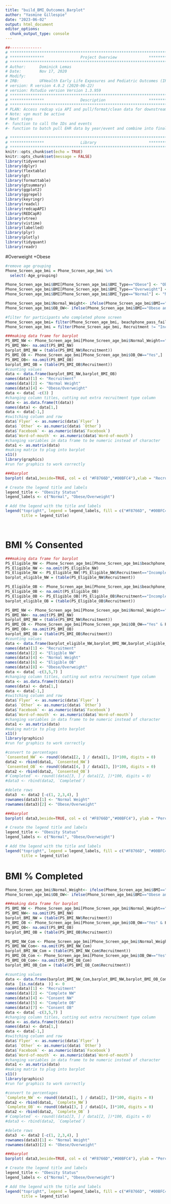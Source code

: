 ---
title: "build_BMI_Outcomes_Barplot"
author: "Yasmine Gillespie"
date: "2023-06-02"
output: html_document
editor_options: 
  chunk_output_type: console
---
```{r, include=FALSE}
##-------------- 
# **************************************************************************** #
# ***************                Project Overview              *************** #
# **************************************************************************** #
# Author:      Dominick Lemas
# Date:        Nov 17, 2020 
# Modify:      
# IRB:         UFHealth Early Life Exposures and Pediatric Outcomes (IRB201601899) 
# version: R version 4.0.2 (2020-06-22)
# version: Rstudio version Version 1.3.959 
# **************************************************************************** #
# ***************                Description                   *************** #
# **************************************************************************** #
# PLAN: Access redcap via API and pull/format/clean data for downstream analysis.
# Note: vpn must be active
# Next steps
#- function to call the IDs and events
#- function to batch pull EHR data by year/event and combine into final dataset. 
```

```{r, message=FALSE,warning=FALSE, echo = FALSE}
# **************************************************************************** #
# ***************                Library                       *************** #
# **************************************************************************** #
knitr::opts_chunk$set(echo = TRUE)
knitr::opts_chunk$set(message = FALSE)
library(tidyverse)
library(dplyr)
library(flextable)
library(gt)
library(formattable)
library(gtsummary)
library(ggplot2)
library(ggrepel)
library(keyringr)
library(readxl)
library(redcapAPI)
library(REDCapR)
library(vtree)
library(vistime)
library(labelled)
library(plyr)
library(plotly)
library(tidyquant)
library(readr)
```

#Overweight +Obese

```{r, message=FALSE,warning=FALSE, echo = FALSE}
#remove age grouping
Phone_Screen_age_bmi = Phone_Screen_age_bmi %>%
  select(-Age_grouping)

Phone_Screen_age_bmi$BMI[Phone_Screen_age_bmi$BMI_Type=="Obese"] <- "Obese and Overweight"
Phone_Screen_age_bmi$BMI[Phone_Screen_age_bmi$BMI_Type=="Overweight"] <- "Obese and Overweight"
Phone_Screen_age_bmi$BMI[Phone_Screen_age_bmi$BMI_Type=="Normal"] <- "Normal"

Phone_Screen_age_bmi$Normal_Weight<- ifelse(Phone_Screen_age_bmi$BMI=="Normal", "Yes", "No")
Phone_Screen_age_bmi$OB_OW<- ifelse(Phone_Screen_age_bmi$BMI=="Obese and Overweight", "Yes", "No")


```

```{r, message=FALSE,warning=FALSE, echo = FALSE}
#filter for participants who completed phone screen
Phone_Screen_age_bmi= filter(Phone_Screen_age_bmi, beachphone_pass_fail == "Pass")
Phone_Screen_age_bmi = filter(Phone_Screen_age_bmi, Recruitment != "Incomplete")
```

```{r, message=FALSE,warning=FALSE, echo = FALSE}
###making data frame for barplot
PS_BMI_NW <- Phone_Screen_age_bmi[Phone_Screen_age_bmi$Normal_Weight=="Yes",]
PS_BMI_NW<- na.omit(PS_BMI_NW)
barplot_BMI_NW = (table(PS_BMI_NW$Recruitment))
PS_BMI_OB <- Phone_Screen_age_bmi[Phone_Screen_age_bmi$OB_OW=="Yes",]
PS_BMI_OB<- na.omit(PS_BMI_OB)
barplot_BMI_OB = (table(PS_BMI_OB$Recruitment))
#counting values
data <- data.frame(barplot_BMI_NW,barplot_BMI_OB)
names(data)[1] <- "Recruitment"
names(data)[2] <- "Normal Weight"
names(data)[4] <- "Obese/Overweight"
data <- data[ -c(3) ]
#changing column titles, cutting out extra recruitment type column
data <- as.data.frame(t(data))
names(data) <- data[1,]
data <- data[-1,]
#switching column and row
data$`Flyer` <- as.numeric(data$`Flyer` )
data$ `Other` <- as.numeric(data$ `Other`)
data$`Facebook` <- as.numeric(data$`Facebook`)
data$`Word-of-mouth` <- as.numeric(data$`Word-of-mouth`)
#changing variables in data frame to be numeric instead of character
data1 <- as.matrix(data)
#making matrix to plug into barplot
x11()
library(graphics)
#run for graphics to work correctly
```

```{r, message=FALSE,warning=FALSE, echo = FALSE}
###barplot
barplot( data1,beside=TRUE, col = c( "#F8766D","#00BFC4"),xlab = "Recruitment Method" , ylab = "Counts", ylim = c(0,60), legend.text = TRUE)

# Create the legend title and labels
legend_title <- "Obesity Status"
legend_labels <- c("Normal", "Obese/Overweight")

# Add the legend with the title and labels
legend("topright", legend = legend_labels, fill = c("#F8766D", "#00BFC4"),
       title = legend_title)




```

# BMI % Consented 
```{r, message=FALSE,warning=FALSE, echo = FALSE}
###making data frame for barplot
PS_Eligible_NW <- Phone_Screen_age_bmi[Phone_Screen_age_bmi$beachphone_pass_fail=="Pass" & Phone_Screen_age_bmi$Normal_Weight=="Yes",]
PS_Eligible_NW <- na.omit(PS_Eligible_NW)
PS_Eligible_NW <- PS_Eligible_NW[!PS_Eligible_NW$Recruitment=="Incomplete",]
barplot_eligible_NW = (table(PS_Eligible_NW$Recruitment))

PS_Eligible_OB <- Phone_Screen_age_bmi[Phone_Screen_age_bmi$beachphone_pass_fail=="Pass" & Phone_Screen_age_bmi$OB_OW=="Yes",]
PS_Eligible_OB <- na.omit(PS_Eligible_OB)
PS_Eligible_OB <- PS_Eligible_OB[!PS_Eligible_OB$Recruitment=="Incomplete",]
barplot_eligible_OB = (table(PS_Eligible_OB$Recruitment))

PS_BMI_NW <- Phone_Screen_age_bmi[Phone_Screen_age_bmi$Normal_Weight=="Yes" & Phone_Screen_age_bmi$Consent=="Yes",]
PS_BMI_NW<- na.omit(PS_BMI_NW)
barplot_BMI_NW = (table(PS_BMI_NW$Recruitment))
PS_BMI_OB <- Phone_Screen_age_bmi[Phone_Screen_age_bmi$OB_OW=="Yes" & Phone_Screen_age_bmi$Consent=="Yes",]
PS_BMI_OB<- na.omit(PS_BMI_OB)
barplot_BMI_OB = (table(PS_BMI_OB$Recruitment))
#counting values
data <- data.frame(barplot_eligible_NW,barplot_BMI_NW,barplot_eligible_OB,barplot_BMI_OB)
names(data)[1] <- "Recruitment"
names(data)[2] <- "Eligible NW"
names(data)[4] <- "Normal Weight"
names(data)[6] <- "Eligible OB"
names(data)[8] <- "Obese/Overweight"
data <- data[ -c(3,5,7) ]
#changing column titles, cutting out extra recruitment type column
data <- as.data.frame(t(data))
names(data) <- data[1,]
data <- data[-1,]
#switching column and row
data$`Flyer` <- as.numeric(data$`Flyer` )
data$ `Other` <- as.numeric(data$ `Other`)
data$`Facebook` <- as.numeric(data$`Facebook`)
data$`Word-of-mouth` <- as.numeric(data$`Word-of-mouth`)
#changing variables in data frame to be numeric instead of character
data1 <- as.matrix(data)
#making matrix to plug into barplot
x11()
library(graphics)
#run for graphics to work correctly
```

```{r, message=FALSE,warning=FALSE, echo = FALSE}
#convert to percentages
`Consented_NW` <- round((data1[2, ] / data1[1, ])*100, digits = 0)
data2 <- rbind(data1, `Consented_NW`)
`Consented_OB` <- round((data1[4, ] / data1[3, ])*100, digits = 0)
data2 <- rbind(data2, `Consented_OB`)
#`Completed` <- round((data1[3, ] / data1[2, ])*100, digits = 0)
#data3 <- rbind(data2, `Completed`)

#delete rows 
data3  <- data2 [-c(1, 2,3,4), ]
rownames(data3)[1] <- "Normal Weight"
rownames(data3)[2] <- "Obese/Overweight"

```

```{r, message=FALSE,warning=FALSE, echo = FALSE}
###barplot
barplot( data3,beside=TRUE, col = c( "#F8766D","#00BFC4"), ylab = "Percent Consented", ylim = c(0,120), xlab = "Recruitment", legend.text = TRUE)

# Create the legend title and labels
legend_title <- "Obesity Status"
legend_labels <- c("Normal", "Obese/Overweight")

# Add the legend with the title and labels
legend("topright", legend = legend_labels, fill = c("#F8766D", "#00BFC4"),
       title = legend_title)


```


# BMI % Completed 
```{r, message=FALSE,warning=FALSE, echo = FALSE}
Phone_Screen_age_bmi$Normal_Weight<- ifelse(Phone_Screen_age_bmi$BMI=="Normal", "Yes", "No")
Phone_Screen_age_bmi$OB_OW<- ifelse(Phone_Screen_age_bmi$BMI=="Obese and Overweight", "Yes", "No")


```

```{r, message=FALSE,warning=FALSE, echo = FALSE}
###making data frame for barplot
PS_BMI_NW <- Phone_Screen_age_bmi[Phone_Screen_age_bmi$Normal_Weight=="Yes" & Phone_Screen_age_bmi$Consent=="Yes",]
PS_BMI_NW<- na.omit(PS_BMI_NW)
barplot_BMI_NW = (table(PS_BMI_NW$Recruitment))
PS_BMI_OB <- Phone_Screen_age_bmi[Phone_Screen_age_bmi$OB_OW=="Yes" & Phone_Screen_age_bmi$Consent=="Yes",]
PS_BMI_OB<- na.omit(PS_BMI_OB)
barplot_BMI_OB = (table(PS_BMI_OB$Recruitment))

PS_BMI_NW_Com <- Phone_Screen_age_bmi[Phone_Screen_age_bmi$Normal_Weight=="Yes" & Phone_Screen_age_bmi$Complete=="Yes",]
PS_BMI_NW_Com<- na.omit(PS_BMI_NW_Com)
barplot_BMI_NW_Com = (table(PS_BMI_NW_Com$Recruitment))
PS_BMI_OB_Com <- Phone_Screen_age_bmi[Phone_Screen_age_bmi$OB_OW=="Yes" & Phone_Screen_age_bmi$Complete=="Yes",]
PS_BMI_OB_Com<- na.omit(PS_BMI_OB_Com)
barplot_BMI_OB_Com = (table(PS_BMI_OB_Com$Recruitment))

#counting values
data <- data.frame(barplot_BMI_NW_Com,barplot_BMI_NW,barplot_BMI_OB_Com,barplot_BMI_OB)
data  [is.na(data  )] <- 0
names(data)[1] <- "Recruitment"
names(data)[2] <- "Complete NW"
names(data)[4] <- "Consent NW"
names(data)[5] <- "Complete OB"
names(data)[7] <- "Consent OB"
data <- data[ -c(3,5,7) ]
#changing column titles, cutting out extra recruitment type column
data <- as.data.frame(t(data))
names(data) <- data[1,]
data <- data[-1,]
#switching column and row
data$`Flyer` <- as.numeric(data$`Flyer` )
data$ `Other` <- as.numeric(data$ `Other`)
data$`Facebook` <- as.numeric(data$`Facebook`)
data$`Word-of-mouth` <- as.numeric(data$`Word-of-mouth`)
#changing variables in data frame to be numeric instead of character
data1 <- as.matrix(data)
#making matrix to plug into barplot
x11()
library(graphics)
#run for graphics to work correctly


```

```{r, message=FALSE,warning=FALSE, echo = FALSE}
#convert to percentages
`Complete_NW` <- round((data1[1, ] / data1[2, ])*100, digits = 0)
data2 <- rbind(data1, `Complete_NW`)
`Complete_OB` <- round((data1[3, ] / data1[4, ])*100, digits = 0)
data2 <- rbind(data2, `Complete_OB` )
#`Completed` <- round((data1[3, ] / data1[2, ])*100, digits = 0)
#data3 <- rbind(data2, `Completed`)

#delete rows 
data3  <- data2 [-c(1, 2,3,4), ]
rownames(data3)[1] <- "Normal Weight"
rownames(data3)[2] <- "Obese/Overweight"

```

```{r, message=FALSE,warning=FALSE, echo = FALSE}
###barplot
barplot( data3,beside=TRUE, col = c( "#F8766D","#00BFC4"), ylab = "Percent Completed", ylim = c(0,120), xlab = "Recruitment", legend.text = TRUE)

# Create the legend title and labels
legend_title <- "Obesity Status"
legend_labels <- c("Normal", "Obese/Overweight")

# Add the legend with the title and labels
legend("topright", legend = legend_labels, fill = c("#F8766D", "#00BFC4"),
       title = legend_title)


```